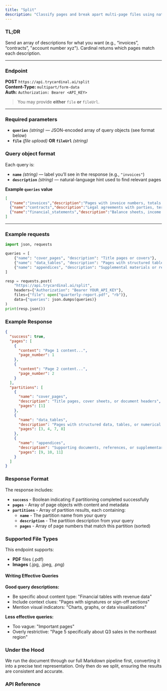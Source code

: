 ```yaml
---
title: "Split"
description: "Classify pages and break apart multi-page files using natural-language queries."
---
```


### TL;DR

Send an array of descriptions for what you want (e.g., “invoices”, “contracts”, "account number xyz"). Cardinal returns which pages match each description.

---

### Endpoint

**POST** `https://api.trycardinal.ai/split`  
**Content-Type:** `multipart/form-data`  
**Auth:** `Authorization: Bearer <API_KEY>`

> You may provide **either** `file` **or** `fileUrl`.

---

### Required parameters

- **`queries`** *(string)* — JSON-encoded array of query objects (see format below)  
- **`file`** *(file upload)* **OR** **`fileUrl`** *(string)*

### Query object format

Each query is:
- **`name`** *(string)* — label you’ll see in the response (e.g., `"invoices"`)
- **`description`** *(string)* — natural-language hint used to find relevant pages

**Example `queries` value**
```json
[
  {"name":"invoices","description":"Pages with invoice numbers, totals due, remittance sections"},
  {"name":"contracts","description":"Legal agreements with parties, terms, signatures"},
  {"name":"financial_statements","description":"Balance sheets, income statements, cash flow tables"}
]
```

---

### Example requests

```python
import json, requests

queries = [
    {"name": "cover_pages", "description": "Title pages or covers"},
    {"name": "data_tables", "description": "Pages with structured tables"},
    {"name": "appendices", "description": "Supplemental materials or references"}
]

resp = requests.post(
    "https://api.trycardinal.ai/split",
    headers={"Authorization": "Bearer YOUR_API_KEY"},
    files={"file": open("quarterly-report.pdf", "rb")},
    data={"queries": json.dumps(queries)}
)
print(resp.json())
```

### Example Response

```json
{
  "success": true,
  "pages": [
    {
      "content": "Page 1 content...",
      "page_number": 1
    },
    {
      "content": "Page 2 content...",
      "page_number": 2
    }
  ],
  "partitions": [
    {
      "name": "cover_pages",
      "description": "Title pages, cover sheets, or document headers",
      "pages": [1]
    },
    {
      "name": "data_tables", 
      "description": "Pages with structured data, tables, or numerical information",
      "pages": [3, 4, 7, 8]
    },
    {
      "name": "appendices",
      "description": "Supporting documents, references, or supplementary materials", 
      "pages": [9, 10, 11]
    }
  ]
}
```

### Response Format

The response includes:

- **`success`** - Boolean indicating if partitioning completed successfully
- **`pages`** - Array of page objects with content and metadata
- **`partitions`** - Array of partition results, each containing:
  - **`name`** - The partition name from your query
  - **`description`** - The partition description from your query  
  - **`pages`** - Array of page numbers that match this partition (sorted)

### Supported File Types

This endpoint supports:

- **PDF** files (.pdf)
- **Images** (.jpg, .jpeg, .png)


#### Writing Effective Queries

**Good query descriptions:**
- Be specific about content type: "Financial tables with revenue data"
- Include context clues: "Pages with signatures or sign-off sections"
- Mention visual indicators: "Charts, graphs, or data visualizations"

**Less effective queries:**
- Too vague: "Important pages"
- Overly restrictive: "Page 5 specifically about Q3 sales in the northeast region"

### Under the Hood

We run the document through our full Markdown pipeline first, converting it into a precise text representation. Only then do we split, ensuring the results are consistent and accurate.

### API Reference

<Card title="Split API" href="api-reference/endpoint/split" icon="code" />